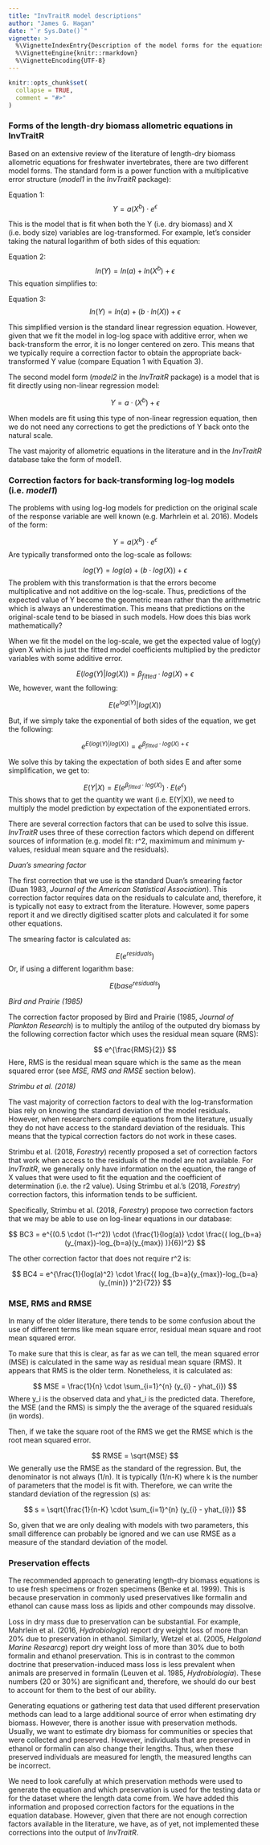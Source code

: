 ```yaml
---
title: "InvTraitR model descriptions"
author: "James G. Hagan"
date: "`r Sys.Date()`"
vignette: >
  %\VignetteIndexEntry{Description of the model forms for the equations}
  %\VignetteEngine{knitr::rmarkdown}
  %\VignetteEncoding{UTF-8}
---
```


```r
knitr::opts_chunk$set(
  collapse = TRUE,
  comment = "#>"
)
```

### Forms of the length-dry biomass allometric equations in InvTraitR

Based on an extensive review of the literature of length-dry biomass allometric equations for freshwater invertebrates, there are two different model forms. The standard form is a power function with a multiplicative error structure (*model1* in the *InvTraitR* package):

Equation 1:
$$
Y = a(X^b) \cdot e^\epsilon
$$

This is the model that is fit when both the Y (i.e. dry biomass) and X (i.e. body size) variables are log-transformed. For example, let's consider taking the natural logarithm of both sides of this equation:

Equation 2:
$$
ln(Y) = ln(a) + ln(X^b) + \epsilon
$$
This equation simplifies to:

Equation 3:
$$
ln(Y) = ln(a) + (b \cdot ln(X)) + \epsilon
$$

This simplified version is the standard linear regression equation. However, given that we fit the model in log-log space with additive error, when we back-transform the error, it is no longer centered on zero. This means that we typically require a correction factor to obtain the appropriate back-transformed Y value (compare Equation 1 with Equation 3).

The second model form (*model2* in the *InvTraitR* package) is a model that is fit directly using non-linear regression model:

$$
Y = a \cdot (X^b) + \epsilon
$$

When models are fit using this type of non-linear regression equation, then we do not need any corrections to get the predictions of Y back onto the natural scale.

The vast majority of allometric equations in the literature and in the *InvTraitR* database take the form of model1.

### Correction factors for back-transforming log-log models (i.e. *model1*)

The problems with using log-log models for prediction on the original scale of the response variable are well known (e.g. Marhrlein et al. 2016). Models of the form:

$$
Y = a(X^b) \cdot e^\epsilon
$$
Are typically transformed onto the log-scale as follows:

$$
log(Y) = log(a) + (b \cdot log(X)) + \epsilon
$$
The problem with this transformation is that the errors become multiplicative and not additive on the log-scale. Thus, predictions of the expected value of Y become the geometric mean rather than the arithmetric which is always an underestimation. This means that predictions on the original-scale tend to be biased in such models. How does this bias work mathematically?

When we fit the model on the log-scale, we get the expected value of log(y) given X which is just the fitted model coefficients multiplied by the predictor variables with some additive error.

$$
E(log(Y)|log(X)) = \beta_{fitted} \cdot log(X) + \epsilon
$$
We, however, want the following: 

$$
E(e^{log(Y)} |log(X))
$$

But, if we simply take the exponential of both sides of the equation, we get the following:

$$
e^{E(log(Y)|log(X))} = e^{\beta_{fitted} \cdot log(X) + \epsilon}
$$

We solve this by taking the expectation of both sides E and after some simplification, we get to:

$$
E(Y|X) = E(e^{\beta_{fitted} \cdot log(X)}) \cdot E(e^{\epsilon})
$$
This shows that to get the quantity we want (i.e. E(Y|X)), we need to multiply the model prediction by expectation of the exponentiated errors.

There are several correction factors that can be used to solve this issue. *InvTraitR* uses three of these correction factors which depend on different sources of information (e.g. model fit: r^2, maximimum and minimum y-values, residual mean square and the residuals).

*Duan's smearing factor*

The first correction that we use is the standard Duan's smearing factor (Duan 1983, *Journal of the American Statistical Association*). This correction factor requires data on the residuals to calculate and, therefore, it is typically not easy to extract from the literature. However, some papers report it and we directly digitised scatter plots and calculated it for some other equations.

The smearing factor is calculated as:

$$
E(e^{residuals})
$$
Or, if using a different logarithm base: 

$$
E(base^{residuals})
$$

*Bird and Prairie (1985)*

The correction factor proposed by Bird and Prairie (1985, *Journal of Plankton Research*) is to multiply the antilog of the outputed dry biomass by the following correction factor which uses the residual mean square (RMS):

$$
e^{\frac{RMS}{2}}
$$
Here, RMS is the residual mean square which is the same as the mean squared error (see *MSE, RMS and RMSE* section below).

*Strimbu et al. (2018)*

The vast majority of correction factors to deal with the log-transformation bias rely on knowing the standard deviation of the model residuals. However, when researchers compile equations from the literature, usually they do not have access to the standard deviation of the residuals. This means that the typical correction factors do not work in these cases.

Strimbu et al. (2018, *Forestry*) recently proposed a set of correction factors that work when access to the residuals of the model are not available. For *InvTraitR*, we generally only have information on the equation, the range of X values that were used to fit the equation and the coefficient of determination (i.e. the r2 value). Using Strimbu et al.'s (2018, *Forestry*) correction factors, this information tends to be sufficient.

Specifically, Strimbu et al. (2018, *Forestry*) propose two correction factors that we may be able to use on log-linear equations in our database:

$$
BC3 = e^{(0.5 \cdot (1-r^2)) \cdot  (\frac{1}{log(a)} \cdot \frac{( log_{b=a}(y_{max})-log_{b=a}(y_{max}) )}{6})^2}
$$

The other correction factor that does not require r^2 is:

$$
BC4 = e^{\frac{1}{log(a)^2} \cdot \frac{( log_{b=a}(y_{max})-log_{b=a}(y_{min}) )^2}{72}}
$$


### MSE, RMS and RMSE

In many of the older literature, there tends to be some confusion about the use of different terms like mean square error, residual mean square and root mean squared error. 

To make sure that this is clear, as far as we can tell, the mean squared error (MSE) is calculated in the same way as residual mean square (RMS). It appears that RMS is the older term. Nonetheless, it is calculated as:

$$
MSE = \frac{1}{n} \cdot \sum_{i=1}^{n} (y_{i} - yhat_{i})
$$
Where y_i is the observed data and yhat_i is the predicted data. Therefore, the MSE (and the RMS) is simply the the average of the squared residuals (in words).

Then, if we take the square root of the RMS we get the RMSE which is the root mean squared error. 

$$
RMSE = \sqrt{MSE}
$$
We generally use the RMSE as the standard of the regression. But, the denominator is not always (1/n). It is typically (1/n-K) where k is the number of parameters that the model is fit with. Therefore, we can write the standard deviation of the regression (s) as:

$$
s = \sqrt{\frac{1}{n-K} \cdot \sum_{i=1}^{n} (y_{i} - yhat_{i})}
$$

So, given that we are only dealing with models with two parameters, this small difference can probably be ignored and we can use RMSE as a measure of the standard deviation of the model.



### Preservation effects

The recommended approach to generating length-dry biomass equations is to use fresh specimens or frozen specimens (Benke et al. 1999). This is because preservation in commonly used preservatives like formalin and ethanol can cause mass loss as lipids and other compounds may dissolve. 

Loss in dry mass due to preservation can be substantial. For example, Mahrlein et al. (2016, *Hydrobiologia*) report dry weight loss of more than 20% due to preservation in ethanol. Similarly, Wetzel et al. (2005, *Helgoland Marine Researcg*) report dry weight loss of more than 30% due to both formalin and ethanol preservation. This is in contrast to the common doctrine that preservation-induced mass loss is less prevalent when animals are preserved in formalin (Leuven et al. 1985, *Hydrobiologia*). These numbers (20 or 30%) are significant and, therefore, we should do our best to account for them to the best of our ability.

Generating equations or gathering test data that used different preservation methods can lead to a large additional source of error when estimating dry biomass. However, there is another issue with preservation methods. Usually, we want to estimate dry biomass for communities or species that were collected and preserved. However, individuals that are preserved in ethanol or formalin can also change their lengths. Thus, when these preserved individuals are measured for length, the measured lengths can be incorrect.

We need to look carefully at which preservation methods were used to generate the equation and which preservation is used for the testing data or for the dataset where the length data come from. We have added this information and proposed correction factors for the equations in the equation database. However, given that there are not enough correction factors available in the literature, we have, as of yet, not implemented these corrections into the output of *InvTraitR*.






